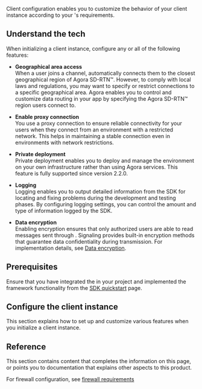 
Client configuration enables you to customize the behavior of your <Vg k="SIG" /> client instance according to your <Vpl k="CLIENT"/>'s requirements. 

## Understand the tech

When initializing a <Vg k="SIG" /> client instance, configure any or all of the following features:

- **Geographical area access**  
    When a user joins a channel, <Vpd k="SDK" /> automatically connects them to the closest geographical region of Agora SD-RTN™. However, to comply with local laws and regulations, you may want to specify or restrict connections to a specific geographical area. Agora enables you to control and customize data routing in your app by specifying the Agora SD-RTN™ region users connect to.

<PlatformWrapper platform="web">

- **Enable proxy connection**  
    You use a proxy connection to ensure reliable connectivity for your users when they connect from an environment with a restricted network. This helps in maintaining a stable connection even in environments with network restrictions.
</PlatformWrapper>

<PlatformWrapper notAllowed="unity">

- **Private deployment**  
    Private deployment enables you to deploy and manage the <Vg k="SIG" /> environment on your own infrastructure rather than using Agora services. This feature is fully supported since version 2.2.0.
</PlatformWrapper>

- **Logging**  
    Logging enables you to output detailed information from the SDK for locating and fixing problems during the development and testing phases. By configuring logging settings, you can control the amount and type of information logged by the SDK.

- **Data encryption**  
    Enabling encryption ensures that only authorized users are able to read messages sent through <Vg k="SIG" />. Signaling provides built-in encryption methods that guarantee data confidentiality during transmission. For implementation details, see [Data encryption](../core-functionality/data-encryption).

## Prerequisites

Ensure that you have integrated the <Vpd k="SDK" /> in your project and implemented the framework functionality from the [SDK quickstart](../get-started/sdk-quickstart) page.

## Configure the client instance

This section explains how to set up and customize various features when you initialize a <Vg k="SIG" /> client instance.

<ProjectImplement/>

## Reference
This section contains content that completes the information on this page, or points you to documentation that explains other aspects to this product.

For firewall configuration, see [firewall requirements](../reference/firewall)
